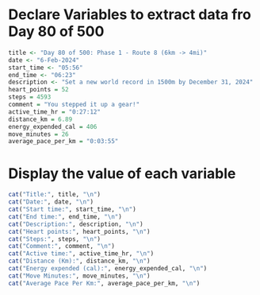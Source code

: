# Declare Variables to extract data fro Day 80 of 500

```r
title <- "Day 80 of 500: Phase 1 - Route 8 (6km -> 4mi)"
date <- "6-Feb-2024"
start_time <- "05:56"
end_time <- "06:23"
description <- "Set a new world record in 1500m by December 31, 2024"
heart_points = 52
steps = 4593
comment = "You stepped it up a gear!"
active_time_hr = "0:27:12"
distance_km = 6.89
energy_expended_cal = 406
move_minutes = 26
average_pace_per_km = "0:03:55"
```

# Display the value of each variable
```r
cat("Title:", title, "\n")
cat("Date:", date, "\n")
cat("Start time:", start_time, "\n")
cat("End time:", end_time, "\n")
cat("Description:", description, "\n")
cat("Heart points:", heart_points, "\n")
cat("Steps:", steps, "\n")
cat("Comment:", comment, "\n")
cat("Active time:", active_time_hr, "\n")
cat("Distance (Km):", distance_km, "\n")
cat("Energy expended (cal):", energy_expended_cal, "\n")
cat("Move Minutes:", move_minutes, "\n")
cat("Average Pace Per Km:", average_pace_per_km, "\n")
```

